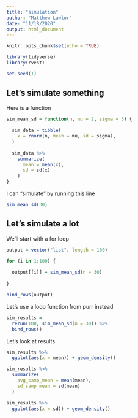 ```yaml
---
title: "simulation"
author: "Matthew Lawlor"
date: "11/18/2020"
output: html_document
---
```


```r
knitr::opts_chunk$set(echo = TRUE)
```


```r
library(tidyverse)
library(rvest)

set.seed(1)
```


## Let's simulate something

Here is a function

```r
sim_mean_sd = function(n, mu = 2, sigma = 3) {
  
  sim_data = tibble(
    x = rnorm(n, mean = mu, sd = sigma),
  )
  
  sim_data %>% 
    summarize(
      mean = mean(x),
      sd = sd(x)
    )
}
```

I can "simulate" by running this line

```r
sim_mean_sd(30)
```

## Let's simulate a lot

We'll start with a for loop

```r
output = vector("list", length = 100)

for (i in 1:100) {
  
  output[[i]] = sim_mean_sd(n = 30)
  
}

bind_rows(output)
```


Let's use a loop function from purr instead

```r
sim_results = 
  rerun(100, sim_mean_sd(n = 30)) %>% 
  bind_rows()
```

Let's look at results

```r
sim_results %>% 
  ggplot(aes(x = mean)) + geom_density()

sim_results %>% 
  summarize(
    avg_samp_mean = mean(mean),
    sd_samp_mean = sd(mean)
  )

sim_results %>% 
  ggplot(aes(x = sd)) + geom_density()
```

